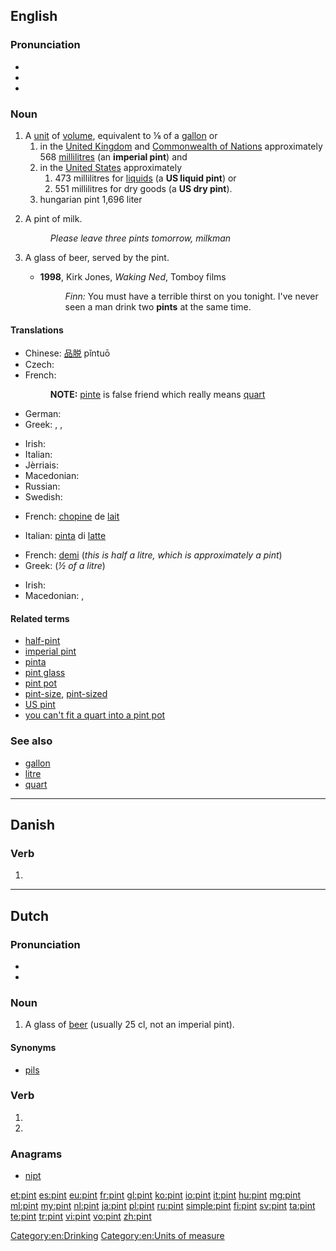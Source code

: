 {{also|Pint}}
==English==
{{wikipedia}}

===Pronunciation===
* {{IPA|/paɪnt/}}
* {{audio|en-us-pint.ogg|Audio (US)}}
* {{rhymes|aɪnt}}

===Noun===
{{en-noun}}

# A [[unit]] of [[volume]], equivalent to ⅛ of a [[gallon]] or
## in the [[United Kingdom]] and [[Commonwealth of Nations]] approximately 568 [[millilitre]]s (an '''imperial pint''') and
## in the [[United States]] approximately
### 473 millilitres for [[liquid]]s (a '''US liquid pint''') or
### 551 millilitres for dry goods (a '''US dry pint''').
## hungarian pint 1,696 liter
# {{British}} A pint of milk.
#: ''Please leave three pints tomorrow, milkman''
# {{euphemistic}} A glass of beer, served by the pint.
#* '''1998''', Kirk Jones, ''Waking Ned'', Tomboy films
#*: ''Finn:'' You must have a terrible thirst on you tonight. I've never seen a man drink two '''pints''' at the same time.

====Translations====

{{trans-top|unit of volume for liquids}}
* Chinese: [[品脱]] pǐntuō
* Czech: {{t-|cs|pinta|f}}
* French: {{t+|fr|chopine|f}}
*: '''NOTE: ''' [[pinte]] is false friend which really means [[quart]]
* German: {{t-|de|Pint|n}}
* Greek: {{t-|el|χοεύς|m}}, {{t-|el|πίντα|f}}, {{t-|el|⅛ του γαλονιού|n}}
{{trans-mid}}
* Irish: {{t-|ga|pionta|m|xs=Irish}}
* Italian: {{t+|it|pinta|f}}
* Jèrriais: {{tø|roa-jer|pînte|f}}
* Macedonian: {{t-|mk|пинта|f|tr=pínta}}
* Russian: {{t+|ru|пинта|f|tr=pínta}}
* Swedish: {{t+|sv|pint|c}}
{{trans-bottom}}

{{trans-top|pint of milk}}
* French: [[chopine]] de [[lait]] {{f}}
{{trans-mid}}
* Italian: [[pinta]] di [[latte]] {{f}}
{{trans-bottom}}

{{trans-top|pint of beer}}
* French: [[demi]] {{m}} (''this is half a litre, which is approximately a pint'')
* Greek: {{t-|el|μισόλιτρο|n}} (''½ of a litre'')
{{trans-mid}}
* Irish: {{t-|ga|pionta|m|xs=Irish}}
* Macedonian: {{t-|mk|кригла|f|tr=krígla}},  {{t-|mk|пинта|f|tr=pínta}}
{{trans-bottom}}

====Related terms====
* [[half-pint]]
* [[imperial pint]]
* [[pinta]]
* [[pint glass]]
* [[pint pot]]
* [[pint-size]], [[pint-sized]]
* [[US pint]]
* [[you can't fit a quart into a pint pot]]

===See also===
* [[gallon]]
* [[litre]]
* [[quart]]

[[Category:en:Drinking]]
[[Category:en:Units of measure]]

----

==Danish==

===Verb===
{{head|da|verb form}}

# {{form of|past participle|pine|lang=da}}

----

==Dutch==

===Pronunciation===
* {{rhymes|ɪnt|lang=nl}}
* {{audio|Nl-pint.ogg|Audio}}

===Noun===
{{nl-noun|c|pinten|pintje}}

# {{context|lang=nl|Southern}} A glass of [[beer]] (usually 25 cl, not an imperial pint).

====Synonyms====
* [[pils]]

===Verb===
{{head|nl}}

# {{nl-verb-form|p=23|n=sg|t=pres|m=ind|pinnen}}
# {{nl-verb-form|n=pl|m=imp|pinnen}}

===Anagrams===
* [[nipt#Dutch|nipt]]

[[et:pint]]
[[es:pint]]
[[eu:pint]]
[[fr:pint]]
[[gl:pint]]
[[ko:pint]]
[[io:pint]]
[[it:pint]]
[[hu:pint]]
[[mg:pint]]
[[ml:pint]]
[[my:pint]]
[[nl:pint]]
[[ja:pint]]
[[pl:pint]]
[[ru:pint]]
[[simple:pint]]
[[fi:pint]]
[[sv:pint]]
[[ta:pint]]
[[te:pint]]
[[tr:pint]]
[[vi:pint]]
[[vo:pint]]
[[zh:pint]]